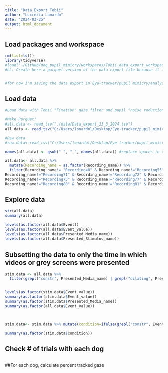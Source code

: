 ```yaml
---
title: "Data_Export_Tobii"
author: "Lucrezia Lonardo"
date: "2024-03-25"
output: html_document
---
```


## Load packages and workspace
```r
rm(list=ls())
library(tidyverse)
#load("~/GitHub/dog_pupil_mimicry/workspaces/Tobii_data_export_workspace.RData")
#LL: Create here a parquet version of the data export file because it is too large for Github:


#for now I'm saving the data export in Eye-tracker/pupil mimicry/analyses_Tobii
```

## Load data

```r
#Load data with Tobii "Fixation" gaze filter and pupil "noise reduction" filter

#Make Parquet!
#all.data <- read_tsv("./data/Data_export_23_3_2024.tsv") 
all.data <- read_tsv("C:/Users/lonardol/Desktop/Eye-tracker/pupil_mimicry/analyses_Tobii/Data_export_gaze_filter_fixation_10_04_2024.tsv")

#Raw data
#raw.data<-read_tsv("C:/Users/lonardol/Desktop/Eye-tracker/pupil_mimicry/analyses_Tobii/Data_export_raw_data_10_04_2024.tsv")

names(all.data) <- gsub(" ", "_", names(all.data)) #replace spaces in column names with underscores

all.data<- all.data %>% 
  mutate(Recording_name = as.factor(Recording_name)) %>% 
  filter(Recording_name!= "Recording48" & Recording_name!="Recording55" & Recording_name!="Recording56" & Recording_name!="Recording57" & Recording_name!="Recording58" & Recording_name!="Recording60" & 
Recording_name!="Recording71" & Recording_name!="Recording72" & Recording_name!="Recording74" & 
Recording_name!="Recording75" & Recording_name!="Recording77" & Recording_name!="Recording78" & 
Recording_name!="Recording80" & Recording_name!="Recording81" & Recording_name!="Recording107" & Recording_name!="Recording108" & Recording_name!="Recording109" & Recording_name!="Recording119" & Recording_name!="Recording124" & Recording_name!="Recording125" & Recording_name!="Recording126" & Recording_name!="Recording127" & Recording_name!="Recording128" & Recording_name!="Recording131" & Recording_name!="Recording156" & Recording_name!="Recording158" & Recording_name!="Recording160" & Recording_name!="Recording161" & Recording_name!="Recording162" & Recording_name!="Recording164" & Recording_name!="Recording165" & Recording_name!="Recording170" & Recording_name!="Recording172" & Recording_name!="Recording175" & Recording_name!="Recording177" & Recording_name!="Recording180" & Recording_name!="Recording189" & Recording_name!="Recording193" & Recording_name!="Recording194" & Recording_name!="Recording195" & Recording_name!="Recording210" & Recording_name!="Recording221" &  Recording_name!="Recording244" & Recording_name!="Recording231" & Recording_name!="Recording248" & Recording_name!="Recording251" & Recording_name!="Recording252" & Recording_name!="Recording259" & Recording_name!="Recording260" & Recording_name!="Recording299" & Recording_name!="Recording305" & Recording_name!="Recording307" & Recording_name!="Recording310" ) # Sessions to be excluded (if not already excluded from project) as they were collected again with lower data loss
```

## Explore data

```r
str(all.data)
summary(all.data)

levels(as.factor(all.data$Event))
levels(as.factor(all.data$Event_value))
levels(as.factor(all.data$Presented_Media_name))
levels(as.factor(all.data$Presented_Stimulus_name))
```

## Subsetting the data to only the time in which videos or grey screens were presented


```r
stim.data <- all.data %>%
  filter(grepl("constr", Presented_Media_name) | grepl("dilating", Presented_Media_name) | grepl("grey_screen", Presented_Media_name)) 


levels(as.factor(stim.data$Event_value))
summary(as.factor(stim.data$Event_value))
summary(as.factor(stim.data$Presented_Media_name))
summary(as.factor(all.data$Event_value))

                           

stim.data<- stim.data %>% mutate(condition=ifelse(grepl("constr", Event_value), "constricting", ifelse(grepl("dilating", Event_value), "dilating", "grey_screen")))

summary(as.factor(stim.data$condition))
```
## Check # of trials with each dog
```r

```

##For each dog, calculate percent tracked gaze
```r

```


